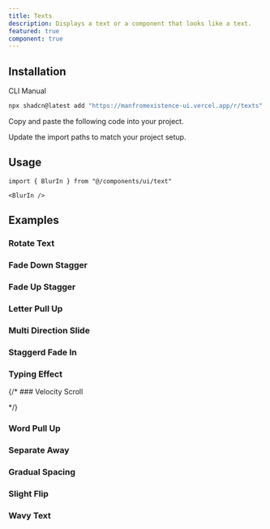 ```yaml
---
title: Texts
description: Displays a text or a component that looks like a text.
featured: true
component: true
---
```


<ComponentPreview
  restart={true}
  name="blur-in"
  description="A Blurred In Text"
/>

## Installation

<Tabs defaultValue="cli">

<TabsList>
  <TabsTrigger value="cli">CLI</TabsTrigger>
  <TabsTrigger value="manual">Manual</TabsTrigger>
</TabsList>
<TabsContent value="cli">

```bash
npx shadcn@latest add "https://manfromexistence-ui.vercel.app/r/texts"
```

</TabsContent>

<TabsContent value="manual">

<Steps>

<Step>Copy and paste the following code into your project.</Step>

<ComponentSource name="text" />

<Step>Update the import paths to match your project setup.</Step>

</Steps>

</TabsContent>

</Tabs>

## Usage

```tsx
import { BlurIn } from "@/components/ui/text"
```

```tsx
<BlurIn />
```

## Examples

### Rotate Text

<ComponentPreview
  restart={true}
  name="rotate-text"
  description="A rotating text"
/>

### Fade Down Stagger

<ComponentPreview
  restart={true}
  name="fade-down-stagger"
  description="A fade down stagger text"
/>

### Fade Up Stagger

<ComponentPreview
  restart={true}
  name="fade-up-stagger"
  description="A fade up stagger text"
/>

### Letter Pull Up

<ComponentPreview
  restart={true}
  name="letter-pull-up"
  description="A letter pull up text"
/>

### Multi Direction Slide

<ComponentPreview
  restart={true}
  name="multi-direction-slide"
  description="A multi direction slide text"
/>

### Staggerd Fade In

<ComponentPreview
  restart={true}
  name="staggered-fade-in"
  description="A staggered fade in text"
/>

### Typing Effect

<ComponentPreview
  restart={true}
  name="typing-effect"
  description="A typing effect text"
/>

{/* ### Velocity Scroll

<ComponentPreview
  restart={true}
  name="velocity-scroll"
  description="A velocity scroll text"
/> */}

### Word Pull Up

<ComponentPreview
  restart={true}
  name="word-pull-up"
  description="A word pull up text"
/>

### Separate Away

<ComponentPreview
  restart={true}
  name="separate-away"
  description="A separate away text"
/>

### Gradual Spacing

<ComponentPreview
  restart={true}
  name="gradual-spacing"
  description="A gradual spacing text"
/>

### Slight Flip

<ComponentPreview
  restart={true}
  name="slight-flip"
  description="A slight flip text"
/>

### Wavy Text

<ComponentPreview
  restart={true}
  name="wavy-text"
  description="A wavy text text"
/>
